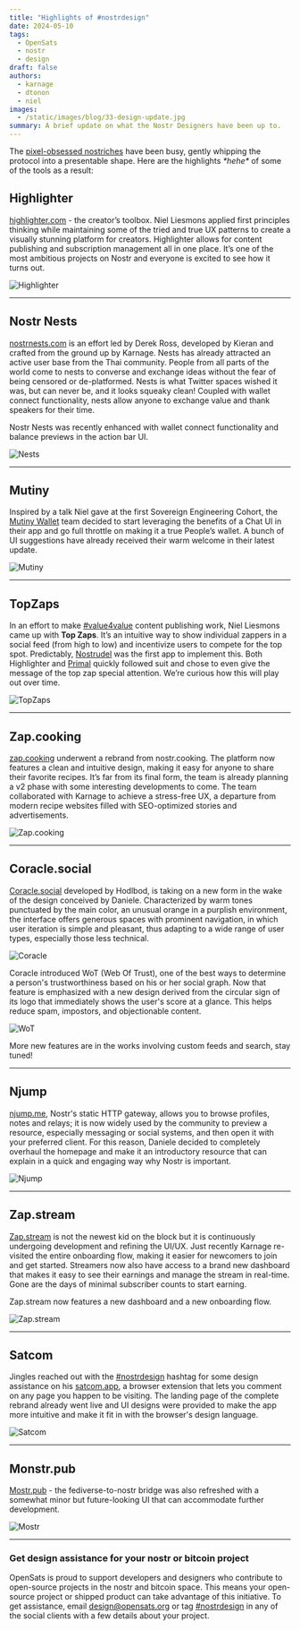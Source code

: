 ```yaml
---
title: "Highlights of #nostrdesign"
date: 2024-05-10
tags:
  - OpenSats
  - nostr
  - design
draft: false
authors:
  - karnage
  - dtonon
  - niel
images:
  - /static/images/blog/33-design-update.jpg
summary: A brief update on what the Nostr Designers have been up to.
---
```


The [pixel-obsessed nostriches](/nostr#nostr-design) have been busy, gently
whipping the protocol into a presentable shape. Here are the highlights *\*hehe\**
of some of the tools as a result:

## Highlighter

[highlighter.com](https://highlighter.com/) - the creator’s toolbox. Niel
Liesmons applied first principles thinking while maintaining some of the tried
and true UX patterns to create a visually stunning platform for creators.
Highlighter allows for content publishing and subscription management all in one
place. It’s one of the most ambitious projects on Nostr and everyone is excited
to see how it turns out.

![Highlighter](/static/images/blog/highlighter.png)

---

## Nostr Nests

[nostrnests.com](https://nostrnests.com/) is an effort led by Derek Ross,
developed by Kieran and crafted from the ground up by Karnage. Nests has already
attracted an active user base from the Thai community. People from all parts of
the world come to nests to converse and exchange ideas without the fear of being
censored or de-platformed. Nests is what Twitter spaces wished it was, but can
never be, and it looks squeaky clean! Coupled with wallet connect functionality,
nests allow anyone to exchange value and thank speakers for their time.

Nostr Nests was recently enhanced with wallet connect functionality and balance
previews in the action bar UI.

![Nests](/static/images/blog/nests.png)

---

## Mutiny

Inspired by a talk Niel gave at the first Sovereign Engineering Cohort, the
[Mutiny Wallet](https://www.mutinywallet.com/) team decided to start leveraging
the benefits of a Chat UI in their app and go full throttle on making it a true
People’s wallet. A bunch of UI suggestions have already received their warm
welcome in their latest update.

![Mutiny](/static/images/blog/mutiny.png)

---

## TopZaps

In an effort to make [#value4value][v4v] content publishing work, Niel Liesmons
came up with **Top Zaps**. It’s an intuitive way to show individual zappers in a
social feed (from high to low) and incentivize users to compete for the top
spot. Predictably, [Nostrudel](https://nostrudel.ninja/) was the first app to
implement this. Both Highlighter and [Primal](https://primal.net/) quickly
followed suit and chose to even give the message of the top zap special
attention. We’re curious how this will play out over time.

![TopZaps](/static/images/blog/topzaps.png)

---

## Zap.cooking

[zap.cooking](https://zap.cooking/) underwent a rebrand from nostr.cooking. The
platform now features a clean and intuitive design, making it easy for anyone to
share their favorite recipes. It’s far from its final form, the team is already
planning a v2 phase with some interesting developments to come. The team
collaborated with Karnage to achieve a stress-free UX, a departure from modern
recipe websites filled with SEO-optimized stories and advertisements.

![Zap.cooking](/static/images/blog/zapcooking.png)

---

## Coracle.social

[Coracle.social](https://coracle.social/) developed by Hodlbod, is taking on a
new form in the wake of the design conceived by Daniele. Characterized by warm
tones punctuated by the main color, an unusual orange in a purplish environment,
the interface offers generous spaces with prominent navigation, in which user
iteration is simple and pleasant, thus adapting to a wide range of user types,
especially those less technical.

![Coracle](/static/images/blog/coracle-New.png)

Coracle introduced WoT (Web Of Trust), one of the best ways to determine a
person's trustworthiness based on his or her social graph. Now that feature is
emphasized with a new design derived from the circular sign of its logo that
immediately shows the user's score at a glance. This helps reduce spam,
impostors, and objectionable content.

![WoT](/static/images/blog/coracle-WoT.png)

More new features are in the works involving custom feeds and search, stay
tuned!

---

## Njump

[njump.me](https://njump.me/), Nostr's static HTTP gateway, allows you to browse
profiles, notes and relays; it is now widely used by the community to preview a
resource, especially messaging or social systems, and then open it with your
preferred client. For this reason, Daniele decided to completely overhaul the
homepage and make it an introductory resource that can explain in a quick and
engaging way why Nostr is important.

![Njump](/static/images/blog/njump-update.png)

---

## Zap.stream

[Zap.stream](https://zap.stream/) is not the newest kid on the block but it is
continuously undergoing development and refining the UI/UX. Just recently
Karnage re-visited the entire onboarding flow, making it easier for newcomers to
join and get started. Streamers now also have access to a brand new dashboard
that makes it easy to see their earnings and manage the stream in real-time.
Gone are the days of minimal subscriber counts to start earning.

Zap.stream now features a new dashboard and a new onboarding flow.

![Zap.stream](/static/images/blog/zapstream.png)

---

## Satcom

Jingles reached out with the [#nostrdesign][nd] hashtag for some design
assistance on his [satcom.app](https://satcom.app/), a browser extension that
lets you comment on any page you happen to be visiting. The landing page of the
complete rebrand already went live and UI designs were provided to make the app
more intuitive and make it fit in with the browser's design language.

![Satcom](/static/images/blog/satcom.png)

---

## Monstr.pub

[Mostr.pub](https://mostr.pub/) - the fediverse-to-nostr bridge was also
refreshed with a somewhat minor but future-looking UI that can accommodate
further development.

![Mostr](/static/images/blog/mostr.png)

---

### Get design assistance for your nostr or bitcoin project

OpenSats is proud to support developers and designers who contribute to
open-source projects in the nostr and bitcoin space. This means your open-source
project or shipped product can take advantage of this initiative. To get
assistance, email design@opensats.org or tag [#nostrdesign][nd] in any of the
social clients with a few details about your project.

[v4v]: https://nostr.band/?q=%23value4value
[nd]: https://nostr.band/?q=%23nostrdesign
